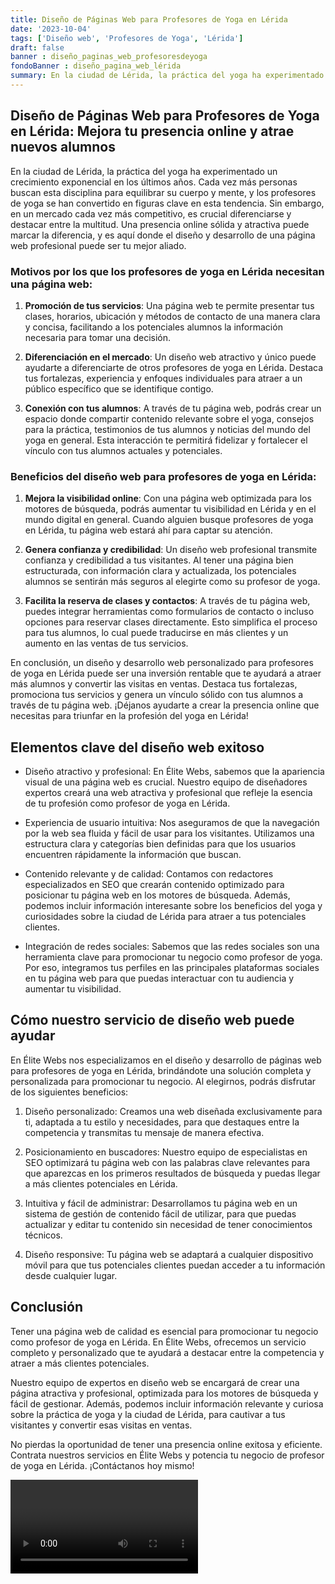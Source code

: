 ```yaml
---
title: Diseño de Páginas Web para Profesores de Yoga en Lérida
date: '2023-10-04'
tags: ['Diseño web', 'Profesores de Yoga', 'Lérida']
draft: false
banner : diseño_paginas_web_profesoresdeyoga
fondoBanner : diseño_pagina_web_lérida
summary: En la ciudad de Lérida, la práctica del yoga ha experimentado un crecimiento exponencial en los últimos años. Cada vez más personas buscan esta disciplina para equilibrar su cuerpo y mente, y los profesores de yoga se han convertido en figuras clave en esta tendencia. Sin embargo, en un mercado cada vez más competitivo, es crucial diferenciarse y destacar entre la multitud. Una presencia online sólida y atractiva puede marcar la diferencia, y es aquí donde el diseño y desarrollo de una página web profesional puede ser tu mejor aliado.
---
```


## Diseño de Páginas Web para Profesores de Yoga en Lérida: Mejora tu presencia online y atrae nuevos alumnos

En la ciudad de Lérida, la práctica del yoga ha experimentado un crecimiento exponencial en los últimos años. Cada vez más personas buscan esta disciplina para equilibrar su cuerpo y mente, y los profesores de yoga se han convertido en figuras clave en esta tendencia. Sin embargo, en un mercado cada vez más competitivo, es crucial diferenciarse y destacar entre la multitud. Una presencia online sólida y atractiva puede marcar la diferencia, y es aquí donde el diseño y desarrollo de una página web profesional puede ser tu mejor aliado.

### Motivos por los que los profesores de yoga en Lérida necesitan una página web:

1. **Promoción de tus servicios**: Una página web te permite presentar tus clases, horarios, ubicación y métodos de contacto de una manera clara y concisa, facilitando a los potenciales alumnos la información necesaria para tomar una decisión.

2. **Diferenciación en el mercado**: Un diseño web atractivo y único puede ayudarte a diferenciarte de otros profesores de yoga en Lérida. Destaca tus fortalezas, experiencia y enfoques individuales para atraer a un público específico que se identifique contigo.

3. **Conexión con tus alumnos**: A través de tu página web, podrás crear un espacio donde compartir contenido relevante sobre el yoga, consejos para la práctica, testimonios de tus alumnos y noticias del mundo del yoga en general. Esta interacción te permitirá fidelizar y fortalecer el vínculo con tus alumnos actuales y potenciales.

### Beneficios del diseño web para profesores de yoga en Lérida:

1. **Mejora la visibilidad online**: Con una página web optimizada para los motores de búsqueda, podrás aumentar tu visibilidad en Lérida y en el mundo digital en general. Cuando alguien busque profesores de yoga en Lérida, tu página web estará ahí para captar su atención.

2. **Genera confianza y credibilidad**: Un diseño web profesional transmite confianza y credibilidad a tus visitantes. Al tener una página bien estructurada, con información clara y actualizada, los potenciales alumnos se sentirán más seguros al elegirte como su profesor de yoga.

3. **Facilita la reserva de clases y contactos**: A través de tu página web, puedes integrar herramientas como formularios de contacto o incluso opciones para reservar clases directamente. Esto simplifica el proceso para tus alumnos, lo cual puede traducirse en más clientes y un aumento en las ventas de tus servicios.

En conclusión, un diseño y desarrollo web personalizado para profesores de yoga en Lérida puede ser una inversión rentable que te ayudará a atraer más alumnos y convertir las visitas en ventas. Destaca tus fortalezas, promociona tus servicios y genera un vínculo sólido con tus alumnos a través de tu página web. ¡Déjanos ayudarte a crear la presencia online que necesitas para triunfar en la profesión del yoga en Lérida!

<GifSeo />

<Cta />

## Elementos clave del diseño web exitoso

- Diseño atractivo y profesional: En Élite Webs, sabemos que la apariencia visual de una página web es crucial. Nuestro equipo de diseñadores expertos creará una web atractiva y profesional que refleje la esencia de tu profesión como profesor de yoga en Lérida.

- Experiencia de usuario intuitiva: Nos aseguramos de que la navegación por la web sea fluida y fácil de usar para los visitantes. Utilizamos una estructura clara y categorías bien definidas para que los usuarios encuentren rápidamente la información que buscan.

- Contenido relevante y de calidad: Contamos con redactores especializados en SEO que crearán contenido optimizado para posicionar tu página web en los motores de búsqueda. Además, podemos incluir información interesante sobre los beneficios del yoga y curiosidades sobre la ciudad de Lérida para atraer a tus potenciales clientes.

- Integración de redes sociales: Sabemos que las redes sociales son una herramienta clave para promocionar tu negocio como profesor de yoga. Por eso, integramos tus perfiles en las principales plataformas sociales en tu página web para que puedas interactuar con tu audiencia y aumentar tu visibilidad.

## Cómo nuestro servicio de diseño web puede ayudar

En Élite Webs nos especializamos en el diseño y desarrollo de páginas web para profesores de yoga en Lérida, brindándote una solución completa y personalizada para promocionar tu negocio. Al elegirnos, podrás disfrutar de los siguientes beneficios:

1. Diseño personalizado: Creamos una web diseñada exclusivamente para ti, adaptada a tu estilo y necesidades, para que destaques entre la competencia y transmitas tu mensaje de manera efectiva.

2. Posicionamiento en buscadores: Nuestro equipo de especialistas en SEO optimizará tu página web con las palabras clave relevantes para que aparezcas en los primeros resultados de búsqueda y puedas llegar a más clientes potenciales en Lérida.

3. Intuitiva y fácil de administrar: Desarrollamos tu página web en un sistema de gestión de contenido fácil de utilizar, para que puedas actualizar y editar tu contenido sin necesidad de tener conocimientos técnicos.

4. Diseño responsive: Tu página web se adaptará a cualquier dispositivo móvil para que tus potenciales clientes puedan acceder a tu información desde cualquier lugar.

## Conclusión

Tener una página web de calidad es esencial para promocionar tu negocio como profesor de yoga en Lérida. En Élite Webs, ofrecemos un servicio completo y personalizado que te ayudará a destacar entre la competencia y atraer a más clientes potenciales.

Nuestro equipo de expertos en diseño web se encargará de crear una página atractiva y profesional, optimizada para los motores de búsqueda y fácil de gestionar. Además, podemos incluir información relevante y curiosa sobre la práctica de yoga y la ciudad de Lérida, para cautivar a tus visitantes y convertir esas visitas en ventas.

No pierdas la oportunidad de tener una presencia online exitosa y eficiente. Contrata nuestros servicios en Élite Webs y potencia tu negocio de profesor de yoga en Lérida. ¡Contáctanos hoy mismo!

<Video />

<CtaBot job='Profesores de Yoga' city='Lérida'/>

<Gmaps query='Lérida+españa+maps' />